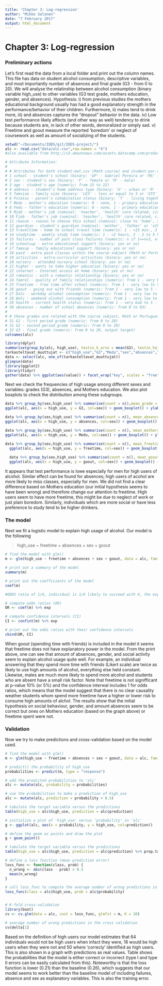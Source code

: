 ```yaml
---
title: 'Chapter 3: Log-regression'
author: "Mikko Salonen"
date: "7 February 2017"
output: html_document
---
```

# Chapter 3: Log-regression

### Preliminary actions

Let's first read the data from a local folder and print out the column names. This file has data on student alcohol consumption, descriptive variables, and most importantly number of absences and final grade (G3 - from 0 to 20). We will analyse the relatinship between alcohol consumption (binary variable high_use) to other variables (G3 test grade, mothers education, gender, and absences). Hypothesis: i) from previous studies the mothers educational background usually has had a good explanatory strength in the performance/behavior of their children. Furthermore, ii) males tend to drink more, iii) and absences captures the "dropout" behavior in the data. iv) Low test performance likely affects (and other way as well) tendency to drink because students are, in lack of other words, demoralized or simply sad. v) Freetime and goout measure the reported 'boredom' or neglect of coursework as well as amount of socializing of the students.

```r
setwd("~/Documents/IODS/git/IODS-project/")
alc <- read.csv("data/alc.csv",row.names = "X")
#also available from http://s3.amazonaws.com/assets.datacamp.com/production/course_2218/datasets/alc.txt 

# Attribute Information:
# 
# # Attributes for both student-mat.csv (Math course) and student-por.csv (Portuguese language course) datasets:
# 1 school - student's school (binary: 'GP' - Gabriel Pereira or 'MS' - Mousinho da Silveira)
# 2 sex - student's sex (binary: 'F' - female or 'M' - male)
# 3 age - student's age (numeric: from 15 to 22)
# 4 address - student's home address type (binary: 'U' - urban or 'R' - rural)
# 5 famsize - family size (binary: 'LE3' - less or equal to 3 or 'GT3' - greater than 3)
# 6 Pstatus - parent's cohabitation status (binary: 'T' - living together or 'A' - apart)
# 7 Medu - mother's education (numeric: 0 - none, 1 - primary education (4th grade), 2 Ã¢â‚¬â€œ 5th to 9th grade, 3 Ã¢â‚¬â€œ secondary education or 4 Ã¢â‚¬â€œ higher education)
# 8 Fedu - father's education (numeric: 0 - none, 1 - primary education (4th grade), 2 Ã¢â‚¬â€œ 5th to 9th grade, 3 Ã¢â‚¬â€œ secondary education or 4 Ã¢â‚¬â€œ higher education)
# 9 Mjob - mother's job (nominal: 'teacher', 'health' care related, civil 'services' (e.g. administrative or police), 'at_home' or 'other')
# 10 Fjob - father's job (nominal: 'teacher', 'health' care related, civil 'services' (e.g. administrative or police), 'at_home' or 'other')
# 11 reason - reason to choose this school (nominal: close to 'home', school 'reputation', 'course' preference or 'other')
# 12 guardian - student's guardian (nominal: 'mother', 'father' or 'other')
# 13 traveltime - home to school travel time (numeric: 1 - <15 min., 2 - 15 to 30 min., 3 - 30 min. to 1 hour, or 4 - >1 hour)
# 14 studytime - weekly study time (numeric: 1 - <2 hours, 2 - 2 to 5 hours, 3 - 5 to 10 hours, or 4 - >10 hours)
# 15 failures - number of past class failures (numeric: n if 1<=n<3, else 4)
# 16 schoolsup - extra educational support (binary: yes or no)
# 17 famsup - family educational support (binary: yes or no)
# 18 paid - extra paid classes within the course subject (Math or Portuguese) (binary: yes or no)
# 19 activities - extra-curricular activities (binary: yes or no)
# 20 nursery - attended nursery school (binary: yes or no)
# 21 higher - wants to take higher education (binary: yes or no)
# 22 internet - Internet access at home (binary: yes or no)
# 23 romantic - with a romantic relationship (binary: yes or no)
# 24 famrel - quality of family relationships (numeric: from 1 - very bad to 5 - excellent)
# 25 freetime - free time after school (numeric: from 1 - very low to 5 - very high)
# 26 goout - going out with friends (numeric: from 1 - very low to 5 - very high)
# 27 Dalc - workday alcohol consumption (numeric: from 1 - very low to 5 - very high)
# 28 Walc - weekend alcohol consumption (numeric: from 1 - very low to 5 - very high)
# 29 health - current health status (numeric: from 1 - very bad to 5 - very good)
# 30 absences - number of school absences (numeric: from 0 to 93)
# 
# # these grades are related with the course subject, Math or Portuguese:
# 31 G1 - first period grade (numeric: from 0 to 20)
# 31 G2 - second period grade (numeric: from 0 to 20)
# 32 G3 - final grade (numeric: from 0 to 20, output target) 
colnames(alc)
```

```r
library(dplyr)
summarise(group_by(alc, high_use), testin_k_arvo = mean(G3), testin_hajonta = sd(G3))
tarkasteltavat_muuttujat <- c("high_use","G3","Medu","sex","absences","freetime","goout")
data <- select(alc, one_of(tarkasteltavat_muuttujat))
glimpse(data)
library(ggplot2)
library(tidyr)
gather(data) %>% ggplot(aes(value)) + facet_wrap("key", scales = "free") +geom_bar()

```

Next we check the frequencies of high usage among different sexes  and variables: grades (G3), absences, and Mothers education. We also plot boxplots to check the distribution among these subgroups.


```r
data %>% group_by(sex,high_use) %>% summarise(count = n(),mean_grade = mean(G3))
ggplot(alc, aes(x = high_use, y = G3, col=sex)) + geom_boxplot() + ylab("grade") + ggtitle("High Alcohol Usage and Test Performance")

data %>% group_by(sex,high_use) %>% summarise(count = n(), mean_absences = mean(absences))
ggplot(alc, aes(x = high_use, y = absences, col=sex)) + geom_boxplot() + ylab("absences") + ggtitle("High Alcohol Usage and absences")

data %>% group_by(sex,high_use) %>% summarise(count = n(), mean_mothersEdu = mean(Medu))
ggplot(alc, aes(x = high_use, y = Medu, col=sex)) + geom_boxplot() + ylab("Mothers Education") + ggtitle("High Alcohol Usage and Mothers Education")

data %>% group_by(sex,high_use) %>% summarise(count = n(), mean_freetime = mean(freetime))
  ggplot(alc, aes(x = high_use, y = freetime, col=sex)) + geom_boxplot() + ylab("Freetime") + ggtitle("High Alcohol Usage and freetime")
  
  data %>% group_by(sex,high_use) %>% summarise(count = n(), mean_goout = mean(goout))
  ggplot(alc, aes(x = high_use, y = goout, col=sex)) + geom_boxplot() + ylab("Spend time with friends") + ggtitle("High Alcohol Usage and Going out")
```

It appears that test performance is lowe especially for men for high users of alcohol. Similar effect can be found for absences; high users of acohol are more likely to miss classes, especially for men. We did not find a clear difference based on Mothers education (our initial hypothesis seems to have been wrong) and therefore change our attention to freetime. High users seem to have more freetime, this might be due to neglect of work or just plain boredom. Similarly, individuals which are more social or have less preference to study tend to be higher drinkers.

### The model

Next we fit a logistic model to explain high usage of alcohol. Our model is the following 

> high_use ~ freetime + absences + sex + goout

```r
# find the model with glm()
m <- glm(high_use ~ freetime + absences + sex + goout, data = alc, family = "binomial")

# print out a summary of the model
summary(m)

# print out the coefficients of the model
coef(m)

#ODDS ratio of 1/6, individual is 1/6 likely to succeed with X, the exponent of the coefficients: exp(beta) = odds(Y|x+1)/odds(Y|x)

# compute odds ratios (OR)
OR <- coef(m) %>% exp

# compute confidence intervals (CI)
CI <- confint(m) %>% exp

# print out the odds ratios with their confidence intervals
cbind(OR, CI)
```

When goout (spending time with friends) is included in the model it seems that freetime does not have explanatory power in the model. From the print above, one can see that amount of absences, gender, and social activity seem to explain alcohol usage quite well. For example, an individual answering that they spend more time with friends (Likert scale) are twice as likely to use high amounts of alcohol, everything else held constant. Likewise, males are much more likely to spend more alcohol and students who are absent have a small risk factor. Note that freetime is not signifficant at p-value 10% (or 5%) and the confidence interwal includes 1 for odds ratios, which means that the model suggest that there is no clear causality weather students whom spend more freetime have a higher or lower risk to consume high amounts of alchol. The results show that the initial hypothesis on social behaviour, gender, and amount absences seem to be correct but ones on Mothers education (based on the graph above) or freetime spent were not.

### Validation

Now we try to make predictions and cross-validation based on the model used.

```r
# find the model with glm()
m <- glm(high_use ~ freetime + absences + sex + goout, data = alc, family = "binomial")

# predict() the probability of high_use
probabilities <- predict(m, type = "response")

# add the predicted probabilities to 'alc'
alc <- mutate(alc, probability = probabilities)

# use the probabilities to make a prediction of high_use
alc <- mutate(alc, prediction = probability > 0.5)

# tabulate the target variable versus the predictions
table(high_use = alc$high_use, prediction = alc$prediction)

# initialize a plot of 'high_use' versus 'probability' in 'alc'
g <- ggplot(alc, aes(x = probability, y = high_use, col=prediction))

# define the geom as points and draw the plot
g + geom_point()

# tabulate the target variable versus the predictions
table(high_use = alc$high_use, prediction = alc$prediction) %>% prop.table %>% addmargins()

# define a loss function (mean prediction error)
loss_func <- function(class, prob) {
  n_wrong <- abs(class - prob) > 0.5
  mean(n_wrong)
}

# call loss_func to compute the average number of wrong predictions in the (training) data
loss_func(class = alc$high_use, prob = alc$probability)


# K-fold cross-validation
library(boot)
cv <- cv.glm(data = alc, cost = loss_func, glmfit = m, K = 10)

# average number of wrong predictions in the cross validation
cv$delta[1]
```

Based on the definition of high users our model estimates that 64 individuals would not be high users when infact they were, 18 would be high users when they were not and 50 where 'correcly' identified as high users. This is also shown in a graph with predictions as real values. Table shows the probabilities that the model is either correct or incorrect (type I and type II errors can be easily calculated from this). Noteworthy is that the loss function is lower (0.21) than the baseline (0.26), which suggests that our model seems to work better than the baseline model of including failures, absence and sex as explanatory variables. This is also the training error.